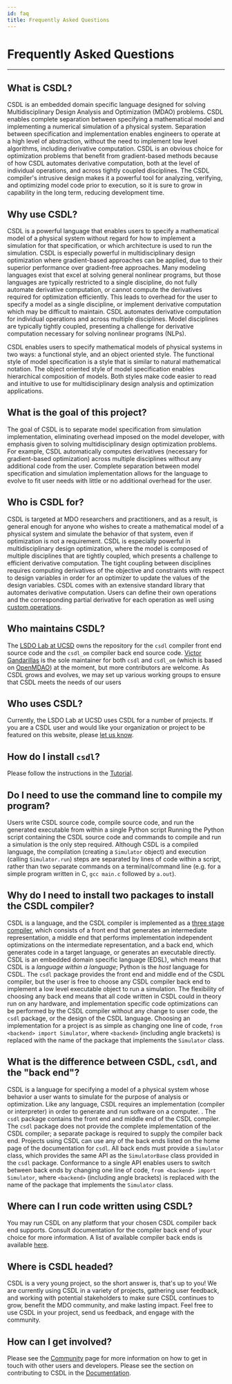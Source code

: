 ```yaml
---
id: faq
title: Frequently Asked Questions
---
```


# Frequently Asked Questions

------------------------------------------------------------------------

## What is CSDL?

CSDL is an embedded domain specific language designed for solving
Multidisciplinary Design Analysis and Optimization (MDAO) problems.
CSDL enables complete separation between specifying a mathematical model
and implementing a numerical simulation of a physical system.
Separation between specification and implementation enables engineers to
operate at a high level of abstraction, without the need to implement
low level algorithms, including derivative computation.
CSDL is an obvious choice for optimization problems that benefit from
gradient-based methods because of how CSDL automates derivative
computation, both at the level of individual operations, and across
tightly coupled disciplines.
The CSDL compiler's intrusive design makes it a powerful tool for
analyzing, verifying, and optimizing model code prior to execution, so
it is sure to grow in capability in the long term, reducing development
time.

## Why use CSDL?

CSDL is a powerful language that enables users to specify a mathematical
model of a physical system without regard for how to implement a
simulation for that specification, or which architecture is used to run
the simulation.
CSDL is especially powerful in multidisciplinary design optimization
where gradient-based approaches can be applied, due to their superior
performance over gradient-free approaches.
Many modeling languages exist that excel at solving general nonlinear
programs, but those languages are typically restricted to a single
discipline, do not fully automate derivative computation, or cannot
compute the derivatives required for optimization efficiently.
This leads to overhead for the user to specify a model as a single
discipline, or implement derivative computation which may be difficult
to maintain.
CSDL automates derivative computation for individual operations and
across multiple disciplines.
Model disciplines are typically tightly coupled, presenting a challenge
for derivative computation necessary for solving nonlinear programs
(NLPs).

CSDL enables users to specify mathematical models of physical systems in
two ways: a functional style, and an object oriented style.
The functional style of model specification is a style that is similar
to natural mathematical notation.
The object oriented style of model specification enables hierarchical
composition of models.
Both styles make code easier to read and intuitive to use for
multidisciplinary design analysis and optimization applications.

## What is the goal of this project?

The goal of CSDL is to separate model specification from simulation
implementation, eliminating overhead imposed on the model developer,
with emphasis given to solving multidisciplinary design optimization
problems.
For example, CSDL automatically computes derivatives (necessary for
gradient-based optimization) across multiple disciplines without any
additional code from the user.
Complete separation between model specification and simulation
implementation allows for the language to evolve to fit user needs
with little or no additional overhead for the user.

## Who is CSDL for?

CSDL is targeted at MDO researchers and practitioners, and as a result,
is general enough for anyone who wishes to create a mathematical model
of a physical system and simulate the behavior of that system, even if
optimization is not a requirement.
CSDL is especially powerful in multidisciplinary design optimization,
where the model is composed of multiple disciplines that are
tightly coupled, which presents a challenge to efficient derivative
computation.
The tight coupling between disciplines requires computing derivatives of
the objective and constraints with respect to design variables in order
for an optimizer to update the values of the design variables.
CSDL comes with an extensive standard library that automates derivative
computation.
Users can define their own operations and the corresponding partial
derivative for each operation as well using
[custom operations](docs/tutorial/advanced#custom-operations).

## Who maintains CSDL?

The [LSDO Lab at UCSD](https://lsdo.eng.ucsd.edu/) owns the repository
for the `csdl` compiler front end source code and the `csdl_om` compiler
back end source code.
[Victor Gandarillas](/community#core-development-team) is the sole
maintainer for both `csdl` and `csdl_om` (which is based on
[OpenMDAO](https://openmdao.org/)) at the moment, but more contributors
are welcome.
As CSDL grows and evolves, we may set up various working groups to
ensure that CSDL meets the needs of our users

## Who uses CSDL?

Currently, the LSDO Lab at UCSD uses CSDL for a number of projects.
If you are a CSDL user and would like your organization or project to be
featured on this website, please
[let us know](mailto:vgandari@eng.ucsd.edu).

## How do I install `csdl`?

Please follow the instructions in the [Tutorial](docs/tutorial/install).

## Do I need to use the command line to compile my program?

Users write CSDL source code, compile source code, and run the generated
executable from within a single Python script
Running the Python script containing the CSDL source code and commands
to compile and run a simulation is the only step required.
Although CSDL is a compiled language, the compilation (creating a
`Simulator` object) and execution (calling `Simulator.run`)
steps are separated by lines of code within a script, rather than two
separate commands on a terminal/command line (e.g. for a simple program
written in C, `gcc main.c` followed by `a.out`).

## Why do I need to install two packages to install the CSDL compiler?

CSDL is a language, and the CSDL compiler is implemented as a
[three stage compiler](https://en.wikipedia.org/wiki/Compiler#Three-stage_compiler_structure),
which consists of a front end that generates an intermediate
representation, a middle end that performs implementation independent
optimizations on the intermediate representation, and a back end, which
generates code in a target language, or generates an executable
directly.
CSDL is an embedded domain specific language (EDSL), which means
that CSDL is a *language within a language*; Python is the *host*
language for CSDL.
The `csdl` package provides the front end and middle end of the CSDL
compiler, but the user is free to choose any CSDL compiler back end
to implement a low level executable object to run a simulation.
The flexibility of choosing any back end means that all code written in
CSDL could in theory run on any hardware, and implementation specific
code optimizations can be performed by the CSDL compiler without any
change to user code, the `csdl` package, or the design of the CSDL
language.
Choosing an implementation for a project is as simple as changing one
line of code, `from <backend> import Simulator`, where `<backend>`
(including angle brackets) is replaced with the name of the package that
implements the `Simulator` class.

## What is the difference between CSDL, `csdl`, and the "back end"?

CSDL is a language for specifying a model of a physical system whose
behavior a user wants to simulate for the purpose of analysis or
optimization.
Like any language, CSDL requires an implementation (compiler or
interpreter) in order to generate and run software on a computer.
.
The `csdl` package contains the front end and middle end of the CSDL
compiler.
The `csdl` package does not provide the complete implementation of the
CSDL compiler; a separate package is required to supply the compiler
back end.
Projects using CSDL can use any of the back ends listed on the home page
of the documentation for `csdl`.
All back ends must provide a `Simulator` class, which provides the
same API as the `SimulatorBase` class provided in the `csdl`
package.
Conformance to a single API enables users to switch between back ends by
changing one line of code, `from <backend> import Simulator`, where
`<backend>` (including angle brackets) is replaced with the name of
the package that implements the `Simulator` class.

## Where can I run code written using CSDL?

You may run CSDL on any platform that your chosen CSDL compiler back end
supports.
Consult documentation for the compiler back end of your choice for more
information.
A list of available compiler back ends is available
[here](/docs/backends).

<!-- ## What are some projects that use CSDL? -->

<!-- - [ ] To Do -->

## Where is CSDL headed?

CSDL is a very young project, so the short answer is, that's up to you!
We are currently using CSDL in a variety of projects, gathering user
feedback, and working with potential stakeholders to make sure CSDL
continues to grow, benefit the MDO community, and make lasting impact.
Feel free to use CSDL in your project, send us feedback, and engage
with the community.

## How can I get involved?

Please see the [Community](community) page for more information on how
to get in touch with other users and developers.
Please see the section on contributing to CSDL in the
[Documentation](docs/intro).
